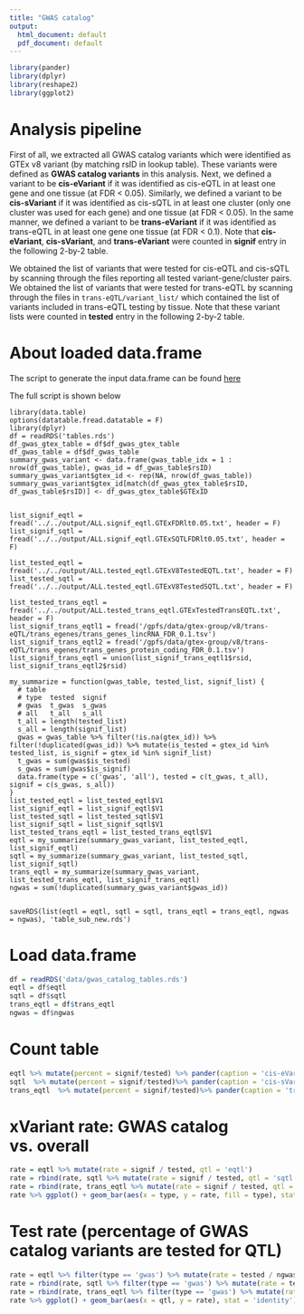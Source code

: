 ```yaml
---
title: "GWAS catalog"
output:
  html_document: default
  pdf_document: default
---
```


```r
library(pander)
library(dplyr)
library(reshape2)
library(ggplot2)
```


# Analysis pipeline

First of all, we extracted all GWAS catalog variants which were identified as GTEx v8 variant (by matching rsID in lookup table). These variants were defined as **GWAS catalog variants** in this analysis. Next, we defined a variant to be **cis-eVariant** if it was identified as cis-eQTL in at least one gene and one tissue (at FDR < 0.05). Similarly, we defined a variant to be **cis-sVariant** if it was identified as cis-sQTL in at least one cluster (only one cluster was used for each gene) and one tissue (at FDR < 0.05). In the same manner, we defined a variant to be **trans-eVariant** if it was identified as trans-eQTL in at least one gene one tissue (at FDR < 0.1). Note that **cis-eVariant**, **cis-sVariant**, and **trans-eVariant** were counted in **signif** entry in the following 2-by-2 table.

We obtained the list of variants that were tested for cis-eQTL and cis-sQTL by scanning through the files reporting all tested variant-gene/cluster pairs. We obtained the list of variants that were tested for trans-eQTL by scanning through the files in `trans-eQTL/variant_list/` which contained the list of variants included in trans-eQTL testing by tissue. Note that these variant lists were counted in **tested** entry in the following 2-by-2 table.


# About loaded data.frame

The script to generate the input data.frame can be found [here](https://bitbucket.org/yanyul/rotation-at-imlab/src/master/analysis/annotate_gwas_catalog/summary/output/gen_table_sub_new.R)

The full script is shown below

```
library(data.table)
options(datatable.fread.datatable = F)
library(dplyr)
df = readRDS('tables.rds')
df_gwas_gtex_table = df$df_gwas_gtex_table
df_gwas_table = df$df_gwas_table
summary_gwas_variant <- data.frame(gwas_table_idx = 1 : nrow(df_gwas_table), gwas_id = df_gwas_table$rsID)
summary_gwas_variant$gtex_id <- rep(NA, nrow(df_gwas_table))
summary_gwas_variant$gtex_id[match(df_gwas_gtex_table$rsID, df_gwas_table$rsID)] <- df_gwas_gtex_table$GTExID


list_signif_eqtl = fread('../../output/ALL.signif_eqtl.GTExFDRlt0.05.txt', header = F)
list_signif_sqtl = fread('../../output/ALL.signif_eqtl.GTExSQTLFDRlt0.05.txt', header = F)

list_tested_eqtl = fread('../../output/ALL.tested_eqtl.GTExV8TestedEQTL.txt', header = F)
list_tested_sqtl = fread('../../output/ALL.tested_eqtl.GTExV8TestedSQTL.txt', header = F)

list_tested_trans_eqtl = fread('../../output/ALL.tested_trans_eqtl.GTExTestedTransEQTL.txt', header = F) 
list_signif_trans_eqtl1 = fread('/gpfs/data/gtex-group/v8/trans-eQTL/trans_egenes/trans_genes_lincRNA_FDR_0.1.tsv') 
list_signif_trans_eqtl2 = fread('/gpfs/data/gtex-group/v8/trans-eQTL/trans_egenes/trans_genes_protein_coding_FDR_0.1.tsv') 
list_signif_trans_eqtl = union(list_signif_trans_eqtl1$rsid, list_signif_trans_eqtl2$rsid)

my_summarize = function(gwas_table, tested_list, signif_list) {
  # table
  # type  tested  signif
  # gwas  t_gwas  s_gwas
  # all   t_all   s_all
  t_all = length(tested_list)
  s_all = length(signif_list)
  gwas = gwas_table %>% filter(!is.na(gtex_id)) %>% filter(!duplicated(gwas_id)) %>% mutate(is_tested = gtex_id %in% tested_list, is_signif = gtex_id %in% signif_list)
  t_gwas = sum(gwas$is_tested)
  s_gwas = sum(gwas$is_signif)
  data.frame(type = c('gwas', 'all'), tested = c(t_gwas, t_all), signif = c(s_gwas, s_all))
}
list_tested_eqtl = list_tested_eqtl$V1
list_signif_eqtl = list_signif_eqtl$V1
list_tested_sqtl = list_tested_sqtl$V1
list_signif_sqtl = list_signif_sqtl$V1
list_tested_trans_eqtl = list_tested_trans_eqtl$V1
eqtl = my_summarize(summary_gwas_variant, list_tested_eqtl, list_signif_eqtl)
sqtl = my_summarize(summary_gwas_variant, list_tested_sqtl, list_signif_sqtl)
trans_eqtl = my_summarize(summary_gwas_variant, list_tested_trans_eqtl, list_signif_trans_eqtl)
ngwas = sum(!duplicated(summary_gwas_variant$gwas_id))


saveRDS(list(eqtl = eqtl, sqtl = sqtl, trans_eqtl = trans_eqtl, ngwas = ngwas), 'table_sub_new.rds')
```



# Load data.frame

```r
df = readRDS('data/gwas_catalog_tables.rds')
eqtl = df$eqtl
sqtl = df$sqtl
trans_eqtl = df$trans_eqtl
ngwas = df$ngwas
```

# Count table

```r
eqtl %>% mutate(percent = signif/tested) %>% pander(caption = 'cis-eVariant')
sqtl  %>% mutate(percent = signif/tested)%>% pander(caption = 'cis-sVariant')
trans_eqtl  %>% mutate(percent = signif/tested)%>% pander(caption = 'trans-eVariant')
```


# xVariant rate: GWAS catalog vs. overall

```r
rate = eqtl %>% mutate(rate = signif / tested, qtl = 'eqtl') 
rate = rbind(rate, sqtl %>% mutate(rate = signif / tested, qtl = 'sqtl'))
rate = rbind(rate, trans_eqtl %>% mutate(rate = signif / tested, qtl = 'trans_eqtl'))
rate %>% ggplot() + geom_bar(aes(x = type, y = rate, fill = type), stat = 'identity') + facet_wrap(~qtl, scales = 'free_y') + ggtitle('Significant xVariant rate')
```

# Test rate (percentage of GWAS catalog variants are tested for QTL)

```r
rate = eqtl %>% filter(type == 'gwas') %>% mutate(rate = tested / ngwas, qtl = 'eqtl')
rate = rbind(rate, sqtl %>% filter(type == 'gwas') %>% mutate(rate = tested / ngwas, qtl = 'sqtl'))
rate = rbind(rate, trans_eqtl %>% filter(type == 'gwas') %>% mutate(rate = tested / ngwas, qtl = 'trans_eqtl'))
rate %>% ggplot() + geom_bar(aes(x = qtl, y = rate), stat = 'identity') + ggtitle('Percentage of GWAS catalog variants are tested for QTL')
```

